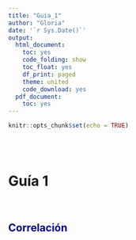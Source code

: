 ```yaml
---
title: "Guia_1"
author: "Gloria"
date: '`r Sys.Date()`'
output:
  html_document:
    toc: yes
    code_folding: show
    toc_float: yes
    df_print: paged
    theme: united
    code_download: yes
  pdf_document:
    toc: yes
---
```


```r
knitr::opts_chunk$set(echo = TRUE)
```
<br>
<br>

# Guía 1

<br>

## <span style="color:darkblue">Correlación</span>

<br>